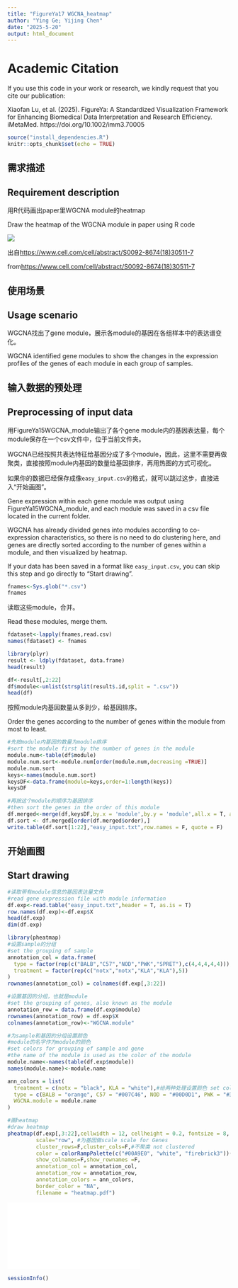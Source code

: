 ```yaml
---
title: "FigureYa17 WGCNA_heatmap"
author: "Ying Ge; Yijing Chen"
date: "2025-5-20"
output: html_document
---
```


# Academic Citation
If you use this code in your work or research, we kindly request that you cite our publication:

Xiaofan Lu, et al. (2025). FigureYa: A Standardized Visualization Framework for Enhancing Biomedical Data Interpretation and Research Efficiency. iMetaMed. https://doi.org/10.1002/imm3.70005


```r
source("install_dependencies.R")
knitr::opts_chunk$set(echo = TRUE)
```

## 需求描述
## Requirement description

用R代码画出paper里WGCNA module的heatmap

Draw the heatmap of the WGCNA module in paper using R code

![](example.png)

出自<https://www.cell.com/cell/abstract/S0092-8674(18)30511-7>

from<https://www.cell.com/cell/abstract/S0092-8674(18)30511-7>

## 使用场景
## Usage scenario

WGCNA找出了gene module，展示各module的基因在各组样本中的表达谱变化。

WGCNA identified gene modules to show the changes in the expression profiles of the genes of each module in each group of samples.

## 输入数据的预处理
## Preprocessing of input data

用FigureYa15WGCNA_module输出了各个gene module内的基因表达量，每个module保存在一个csv文件中，位于当前文件夹。

WGCNA已经按照共表达特征给基因分成了多个module，因此，这里不需要再做聚类，直接按照module内基因的数量给基因排序，再用热图的方式可视化。

如果你的数据已经保存成像`easy_input.csv`的格式，就可以跳过这步，直接进入“开始画图”。

Gene expression within each gene module was output using FigureYa15WGCNA_module, and each module was saved in a csv file located in the current folder.

WGCNA has already divided genes into modules according to co-expression characteristics, so there is no need to do clustering here, and genes are directly sorted according to the number of genes within a module, and then visualized by heatmap.

If your data has been saved in a format like `easy_input.csv`, you can skip this step and go directly to "Start drawing".

```r
fnames<-Sys.glob("*.csv")
fnames
```

读取这些module，合并。

Read these modules, merge them.

```r
fdataset<-lapply(fnames,read.csv)
names(fdataset) <- fnames

library(plyr)
result <- ldply(fdataset, data.frame)
head(result)

df<-result[,2:22]
df$module<-unlist(strsplit(result$.id,split = ".csv"))
head(df)
```

按照module内基因数量从多到少，给基因排序。

Order the genes according to the number of genes within the module from most to least.

```r
#先按module内基因的数量为module排序
#sort the module first by the number of genes in the module
module.num<-table(df$module)
module.num.sort<-module.num[order(module.num,decreasing =TRUE)]
module.num.sort
keys<-names(module.num.sort)
keysDF<-data.frame(module=keys,order=1:length(keys))
keysDF

#再按这个module的顺序为基因排序
#then sort the genes in the order of this module
df.merged<-merge(df,keysDF,by.x = 'module',by.y = 'module',all.x = T, all.y = F)
df.sort <- df.merged[order(df.merged$order),]
write.table(df.sort[1:22],"easy_input.txt",row.names = F, quote = F)
```

## 开始画图
## Start drawing

```r
#读取带有module信息的基因表达量文件
#read gene expression file with module information
df.exp<-read.table("easy_input.txt",header = T, as.is = T)
row.names(df.exp)<-df.exp$X
head(df.exp)
dim(df.exp)

library(pheatmap)
#设置sample的分组
#set the grouping of sample
annotation_col = data.frame(
  type = factor(rep(c("BALB","C57","NOD","PWK","SPRET"),c(4,4,4,4,4))),
  treatment = factor(rep(c("notx","notx","KLA","KLA"),5))
)
rownames(annotation_col) = colnames(df.exp[,3:22])

#设置基因的分组，也就是module
#set the grouping of genes, also known as the module
annotation_row = data.frame(df.exp$module)
rownames(annotation_row) = df.exp$X
colnames(annotation_row)<-"WGCNA.module"

#为sample和基因的分组设置颜色
#module的名字作为module的颜色
#set colors for grouping of sample and gene
#the name of the module is used as the color of the module
module.name<-names(table(df.exp$module))
names(module.name)<-module.name

ann_colors = list(
  treatment = c(notx = "black", KLA = "white"),#给两种处理设置颜色 set colors for both treatments
  type = c(BALB = "orange", C57 = "#007C46", NOD = "#00D0D1", PWK = "#333D7E", SPRET = "#A25BAA"),
  WGCNA.module = module.name
)

#画heatmap
#draw heatmap
pheatmap(df.exp[,3:22],cellwidth = 12, cellheight = 0.2, fontsize = 8,
         scale="row", #为基因做scale scale for Genes
         cluster_rows=F,cluster_cols=F,#不聚类 not clustered
         color = colorRampPalette(c("#00A9E0", "white", "firebrick3"))(50),
         show_colnames=F,show_rownames =F,
         annotation_col = annotation_col,
         annotation_row = annotation_row,
         annotation_colors = ann_colors,
         border_color = "NA",
         filename = "heatmap.pdf")
```
![](heatmap.pdf)

```r
sessionInfo()
```